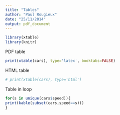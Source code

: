 ```yaml
---
title: "Tables"
author: "Paul Rougieux"
date: "25/11/2014"
output: pdf_document
---
```


```r
library(xtable)
library(knitr)
```
PDF table
```r
print(xtable(cars), type='latex', booktabs=FALSE)
```


HTML table
```r
# print(xtable(cars), type='html')
```


Table in loop
```r
for(s in unique(cars$speed)){
print(kable(subset(cars,speed==s)))
}
```
